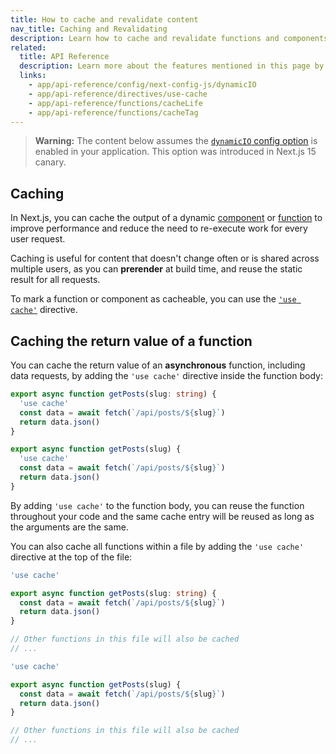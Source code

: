 ```yaml
---
title: How to cache and revalidate content
nav_title: Caching and Revalidating
description: Learn how to cache and revalidate functions and components in your Next.js application.
related:
  title: API Reference
  description: Learn more about the features mentioned in this page by reading the API Reference.
  links:
    - app/api-reference/config/next-config-js/dynamicIO
    - app/api-reference/directives/use-cache
    - app/api-reference/functions/cacheLife
    - app/api-reference/functions/cacheTag
---
```


> **Warning:** The content below assumes the [`dynamicIO` config option](/docs/app/api-reference/config/next-config-js/dynamicIO) is enabled in your application. This option was introduced in Next.js 15 canary.

## Caching

In Next.js, you can cache the output of a dynamic [component](#caching-the-render-output-of-a-component) or [function](#caching-the-return-value-of-a-function) to improve performance and reduce the need to re-execute work for every user request.

Caching is useful for content that doesn't change often or is shared across multiple users, as you can **prerender** at build time, and reuse the static result for all requests.

To mark a function or component as cacheable, you can use the [`'use cache'`](/docs/app/api-reference/directives/use-cache) directive.

## Caching the return value of a function

You can cache the return value of an **asynchronous** function, including data requests, by adding the `'use cache'` directive inside the function body:

```ts filename="app/lib/data.ts" switcher
export async function getPosts(slug: string) {
  'use cache'
  const data = await fetch(`/api/posts/${slug}`)
  return data.json()
}
```

```js filename="app/lib/data.js" switcher
export async function getPosts(slug) {
  'use cache'
  const data = await fetch(`/api/posts/${slug}`)
  return data.json()
}
```

By adding `'use cache'` to the function body, you can reuse the function throughout your code and the same cache entry will be reused as long as the arguments are the same.

You can also cache all functions within a file by adding the `'use cache'` directive at the top of the file:

```ts filename="app/lib/data.ts" switcher
'use cache'

export async function getPosts(slug: string) {
  const data = await fetch(`/api/posts/${slug}`)
  return data.json()
}

// Other functions in this file will also be cached
// ...
```

```js filename="app/lib/data.js" switcher
'use cache'

export async function getPosts(slug) {
  const data = await fetch(`/api/posts/${slug}`)
  return data.json()
}

// Other functions in this file will also be cached
// ...
```
